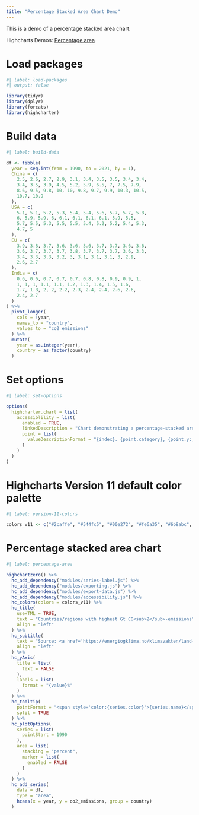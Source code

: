 ```yaml
---
title: "Percentage Stacked Area Chart Demo"
---
```


This is a demo of a percentage stacked area chart.

Highcharts Demos: [Percentage area](https://www.highcharts.com/demo/area-stacked-percent)

# Load packages

```r
#| label: load-packages
#| output: false

library(tidyr)
library(dplyr)
library(forcats)
library(highcharter)
```

# Build data

```r
#| label: build-data

df <- tibble(
  year = seq.int(from = 1990, to = 2021, by = 1),
  China = c(
    2.5, 2.6, 2.7, 2.9, 3.1, 3.4, 3.5, 3.5, 3.4, 3.4, 
    3.4, 3.5, 3.9, 4.5, 5.2, 5.9, 6.5, 7, 7.5, 7.9, 
    8.6, 9.5, 9.8, 10, 10, 9.8, 9.7, 9.9, 10.3, 10.5, 
    10.7, 10.9
  ),
  USA = c(
    5.1, 5.1, 5.2, 5.3, 5.4, 5.4, 5.6, 5.7, 5.7, 5.8, 
    6, 5.9, 5.9, 6, 6.1, 6.1, 6.1, 6.1, 5.9, 5.5, 
    5.7, 5.5, 5.3, 5.5, 5.5, 5.4, 5.2, 5.2, 5.4, 5.3, 
    4.7, 5
  ),
  EU = c(
    3.9, 3.8, 3.7, 3.6, 3.6, 3.6, 3.7, 3.7, 3.6, 3.6, 
    3.6, 3.7, 3.7, 3.7, 3.8, 3.7, 3.7, 3.7, 3.6, 3.3, 
    3.4, 3.3, 3.3, 3.2, 3, 3.1, 3.1, 3.1, 3, 2.9, 
    2.6, 2.7
  ),
  India = c(
    0.6, 0.6, 0.7, 0.7, 0.7, 0.8, 0.8, 0.9, 0.9, 1, 
    1, 1, 1, 1.1, 1.1, 1.2, 1.3, 1.4, 1.5, 1.6, 
    1.7, 1.8, 2, 2, 2.2, 2.3, 2.4, 2.4, 2.6, 2.6, 
    2.4, 2.7
  )
) %>% 
  pivot_longer(
    cols = !year,
    names_to = "country",
    values_to = "co2_emissions"
  ) %>% 
  mutate(
    year = as.integer(year),
    country = as_factor(country)
  )
```

# Set options

```r
#| label: set-options

options(
  highcharter.chart = list(
    accessiblility = list(
      enabled = TRUE,
      linkedDescription = "Chart demonstrating a percentage-stacked area chart, a variation of the stacked area chart where each data series is visualized as a running percentage of the total.",
      point = list(
        valueDescriptionFormat = "{index}. {point.category}, {point.y:,.1f} billions, {point.percentage:.1f}%."
      )
    )
  )
)
```

# Highcharts Version 11 default color palette

```r
#| label: version-11-colors

colors_v11 <- c("#2caffe", "#544fc5", "#00e272", "#fe6a35", "#6b8abc", "#d568fb", "#2ee0ca", "#fa4b42", "#feb56a", "#91e8e1")
```

# Percentage stacked area chart

```r
#| label: percentage-area

highchartzero() %>% 
  hc_add_dependency("modules/series-label.js") %>% 
  hc_add_dependency("modules/exporting.js") %>%
  hc_add_dependency("modules/export-data.js") %>%
  hc_add_dependency("modules/accessibility.js") %>%
  hc_colors(colors = colors_v11) %>% 
  hc_title(
    useHTML = TRUE,
    text = "Countries/regions with highest Gt CO<sub>2</sub>-emissions",
    align = "left"
  ) %>% 
  hc_subtitle(
    text = "Source: <a href='https://energiogklima.no/klimavakten/land-med-hoyest-utslipp/'>Energi og Klima</a>",
    align = "left"
  ) %>% 
  hc_yAxis(
    title = list(
      text = FALSE
    ),
    labels = list(
      format = "{value}%"
    )
  ) %>% 
  hc_tooltip(
    pointFormat = "<span style='color:{series.color}'>{series.name}</span>: <b>{point.percentage:.1f}%</b> ({point.y:,.1f} billion Gt)<br/>",
    split = TRUE
  ) %>% 
  hc_plotOptions(
    series = list(
      pointStart = 1990
    ),
    area = list(
      stacking = "percent",
      marker = list(
        enabled = FALSE
      )
    )
  ) %>% 
  hc_add_series(
    data = df,
    type = "area",
    hcaes(x = year, y = co2_emissions, group = country)
  ) 
```
